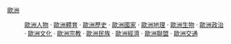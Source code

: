 [[:Category:歐洲|歐洲]]
:[[:Category:歐洲人|歐洲人物]] · [[:Category:歐洲體育|歐洲體育]] · [[:Category:欧洲历史|歐洲歷史]] · [[:Category:欧洲国家|歐洲國家]] · [[:Category:欧洲地理|歐洲地理]] · [[:Category:歐洲生物|歐洲生物]] · [[:Category:欧洲政治|歐洲政治]] · [[:Category:歐洲文化|歐洲文化]] · [[:Category:歐洲宗教|歐洲宗教]] · [[:Category:欧洲民族|歐洲民族]] · [[:Category:欧洲经济|歐洲經濟]] · [[:Category:欧盟|歐洲聯盟]] · [[:Category:歐洲交通|歐洲交通]]